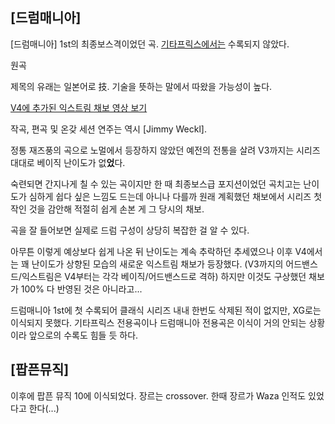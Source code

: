 == [드럼매니아] ==
[드럼매니아] 1st의 최종보스격이었던 곡. [[기타프릭스]]에서는 수록되지 않았다.

{{{#!html
<object width="420" height="315"><param name="movie" value="http://www.youtube.com/v/ip5atv52SkQ?version=3&amp;hl=ko_KR"></param><param name="allowFullScreen" value="true"></param><param name="allowscriptaccess" value="always"></param><embed src="http://www.youtube.com/v/ip5atv52SkQ?version=3&amp;hl=ko_KR" type="application/x-shockwave-flash" width="420" height="315" allowscriptaccess="always" allowfullscreen="true"></embed></object>
}}}
원곡

제목의 유래는 일본어로 技. 기술을 뜻하는 말에서 따왔을 가능성이 높다. 

[http://ghostmansion.net/color/nicohatena/watch/sm1818578 V4에 추가된 익스트림 채보 영상 보기]

작곡, 편곡 및 온갖 세션 연주는 역시 [Jimmy Weckl].

정통 재즈풍의 곡으로 노멀에서 등장하지 않았던 예전의 전통을 살려 V3까지는 시리즈 대대로 베이직 난이도가 없'''었'''다.

숙련되면 간지나게 칠 수 있는 곡이지만 한 때 최종보스급 포지션이었던 곡치고는 난이도가 심하게 쉽다 싶은 느낌도 드는데 아니나 다를까 원래 계획했던 채보에서 시리즈 첫 작인 것을 감안해 적절히 쉽게 손본 게 그 당시의 채보.

곡을 잘 들어보면 실제로 드럼 구성이 상당히 복잡한 걸 알 수 있다.

아무튼 이렇게 예상보다 쉽게 나온 뒤 난이도는 계속 추락하던 추세였으나 이후 V4에서는 꽤 난이도가 상향된 모습의 새로운 익스트림 채보가 등장했다. (V3까지의 어드밴스드/익스트림은 V4부터는 각각 베이직/어드밴스드로 격하) 하지만 이것도 구상했던 채보가 100% 다 반영된 것은 아니라고...

드럼매니아 1st에 첫 수록되어 클래식 시리즈 내내 한번도 삭제된 적이 없지만, XG로는 이식되지 못했다. 기타프릭스 전용곡이나 드럼매니아 전용곡은 이식이 거의 안되는 상황이라 앞으로의 수록도 힘들 듯 하다.

== [팝픈뮤직] ==
이후에 팝픈 뮤직 10에 이식되었다. 장르는 crossover. 한때 장르가 Waza 인적도 있었다고 한다(...)

{{{#!html
<iframe width="420" height="315" src="http://www.youtube.com/embed/6Ir3eYAfmPY" frameborder="0" allowfullscreen></iframe>
}}}

